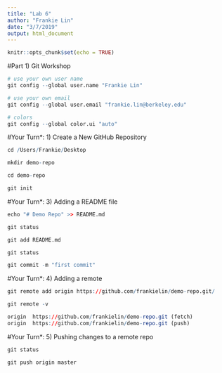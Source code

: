 ```yaml
---
title: "Lab 6"
author: "Frankie Lin"
date: "3/7/2019"
output: html_document
---
```

```r
knitr::opts_chunk$set(echo = TRUE)
```

#Part 1) Git Workshop
```r
# use your own user name
git config --global user.name "Frankie Lin"

# use your own email
git config --global user.email "frankie.lin@berkeley.edu"

# colors
git config --global color.ui "auto"

```

#Your Turn*: 1) Create a New GitHub Repository
```r
cd /Users/Frankie/Desktop

mkdir demo-repo

cd demo-repo

git init
```



#Your Turn*: 3) Adding a README file
```r
echo "# Demo Repo" >> README.md

git status

git add README.md

git status

git commit -m "first commit"
```

#Your Turn*: 4) Adding a remote
```r
git remote add origin https://github.com/frankielin/demo-repo.git/

git remote -v

origin  https://github.com/frankielin/demo-repo.git (fetch)
origin  https://github.com/frankielin/demo-repo.git (push)
```

#Your Turn*: 5) Pushing changes to a remote repo
```r
git status

git push origin master
```




